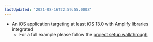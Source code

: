 ```yaml
---
lastUpdated: '2021-08-16T22:59:55.000Z'
---
```

* An iOS application targeting at least iOS 13.0 with Amplify libraries integrated
    * For a full example please follow the [project setup walkthrough](/lib/project-setup/create-application)
